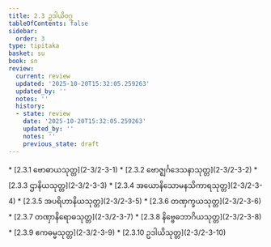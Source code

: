 ```yaml
---
title: 2.3 ဥဒါယိဝဂ္ဂ
tableOfContents: false
sidebar:
  order: 3
type: tipitaka
basket: su
book: sn
review:
  current: review
  updated: '2025-10-20T15:32:05.259263'
  updated_by: ''
  notes: ''
  history:
  - state: review
    date: '2025-10-20T15:32:05.259263'
    updated_by: ''
    notes: ''
    previous_state: draft
---
```



<DynamicBreadcrumb />


<ReviewStatus review={frontmatter.review} showDetails={true} />

<HypothesisAnnotation frontmatter={frontmatter} />



<TableOfContents book="sn" section="2.3">
* [2.3.1 ဗောဓာယသုတ္တ](2-3/2-3-1)
* [2.3.2 ဗောဇ္ဈင်္ဂဒေသနာသုတ္တ](2-3/2-3-2)
* [2.3.3 ဌာနိယသုတ္တ](2-3/2-3-3)
* [2.3.4 အယောနိသောမနသိကာရသုတ္တ](2-3/2-3-4)
* [2.3.5 အပရိဟာနိယသုတ္တ](2-3/2-3-5)
* [2.3.6 တဏှက္ခယသုတ္တ](2-3/2-3-6)
* [2.3.7 တဏှာနိရောဓသုတ္တ](2-3/2-3-7)
* [2.3.8 နိဗ္ဗေဓဘာဂိယသုတ္တ](2-3/2-3-8)
* [2.3.9 ဧကဓမ္မသုတ္တ](2-3/2-3-9)
* [2.3.10 ဥဒါယိသုတ္တ](2-3/2-3-10)
</TableOfContents>